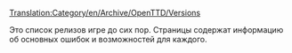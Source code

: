 [[Translation:Category/en/Archive/OpenTTD/Versions]]

Это список релизов игре до сих пор. Страницы содержат информацию об основных ошибок и возможностей для каждого.

